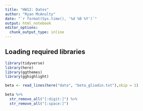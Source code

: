 ```yaml
---
title: "HW12: Dates"
author: "Ryan McAnulty"
date: "`r format(Sys.time(), '%d %B %Y')`"
output: html_notebook
editor_options: 
  chunk_output_type: inline
---
```


## Loading required libraries
```r
library(tidyverse)
library(here)
library(ggthemes)
library(gghighlight)
```

```r
beta <- read_lines(here("data", "beta_gliadin.txt"),skip = 1)
                   
beta %>% 
  str_remove_all("[:digit:]") %>% 
  str_remove_all("[:space:]")
```

